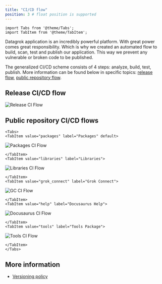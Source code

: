 ```yaml
---
title: "CI/CD flow"
position: 3 # float position is supported
---
```


```mdx-code-block
import Tabs from '@theme/Tabs';
import TabItem from '@theme/TabItem';
```

Datagrok application is an incredibly powerful platform. With great power comes great responsibility. Which is why we
created an automated flow to build, scan, test and publish our application. This way we prevent any vulnerable or broken
code to be published.

The generalized CI/CD scheme consists of 4 steps: analyze, build, test, publish. More information can be found below in
specific topics: [release flow](#release-cicd-flow), [public repository flow](#public-repository-cicd-flows).

## Release CI/CD flow

![Release CI Flow](ci_release.svg)

## Public repository CI/CD flows

```mdx-code-block
<Tabs>
<TabItem value="packages" label="Packages" default>
```

![Packages CI Flow](ci_public_packages.svg)

```mdx-code-block
</TabItem>
<TabItem value="libraries" label="Libraries">
```

![Libraries CI Flow](ci_public_libraries.svg)

```mdx-code-block
</TabItem>
<TabItem value="grok_connect" label="Grok Connect">
```

![GC CI Flow](ci_public_gc.svg)

```mdx-code-block
</TabItem>
<TabItem value="help" label="Docusaurus Help">
```

![Docusaurus CI Flow](ci_public_help.svg)

```mdx-code-block
</TabItem>
<TabItem value="tools" label="Tools Package">
```

![Tools CI Flow](ci_public_tools.svg)

```mdx-code-block
</TabItem>
</Tabs>
```

## More information

* [Versioning policy](versioning-policy.md)
